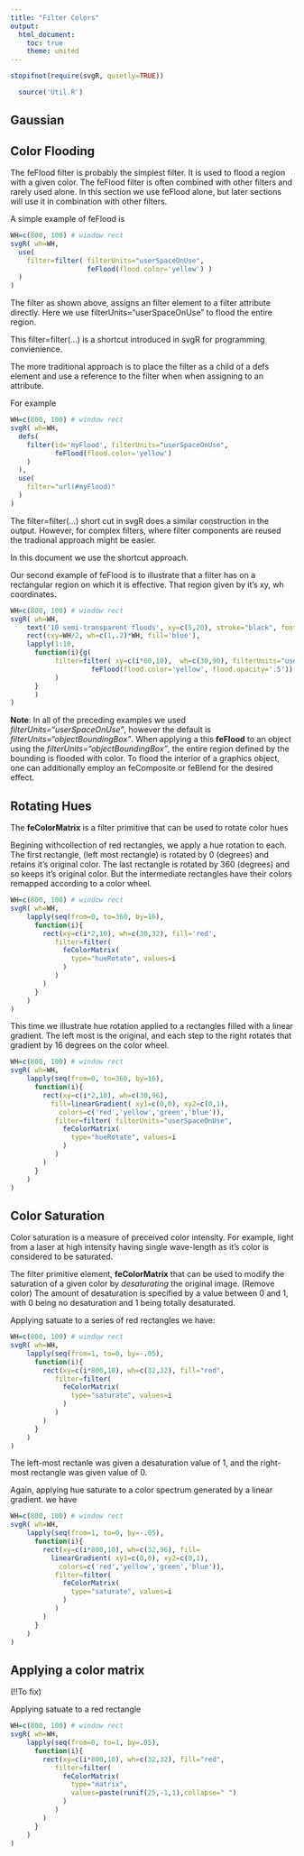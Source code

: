 ```yaml
---
title: "Filter Colors"
output:
  html_document:
    toc: true
    theme: united
---
```


```r
stopifnot(require(svgR, quietly=TRUE))
```

```r
  source('Util.R')
```
## Gaussian


## Color Flooding


The feFlood filter is probably the simplest filter. It is used to flood a region with a given color. The feFlood filter is often combined with other filters and rarely used alone. In this section we use feFlood alone, but later sections will use it in combination with other filters.

A simple example of feFlood is
```r
WH=c(800, 100) # window rect
svgR( wh=WH,
  use(
    filter=filter( filterUnits="userSpaceOnUse",
                   feFlood(flood.color='yellow') )
  )
)
```

The filter as shown above, assigns an filter element to a filter attribute directly.  Here we use filterUnits="userSpaceOnUse" to flood the entire region.

This filter=filter(...) is a shortcut introduced in svgR for programming convienience. 

The more traditional approach is to place the filter as a child of a defs element and use a reference to the filter when when assigning to an attribute.

For example

```r
WH=c(800, 100) # window rect
svgR( wh=WH,
  defs(
    filter(id='myFlood', filterUnits="userSpaceOnUse",
           feFlood(flood.color='yellow')
    )
  ),
  use(
    filter="url(#myFlood)"
  )
)
```

The filter=filter(...) short cut in svgR does a similar construction in the output. However, for complex filters, where filter components are reused the tradional approach might be easier.

In this document we use the shortcut approach.

Our second example of feFlood is to illustrate that a filter has on a rectangular region on which it is effective. That region given by it's xy, wh coordinates.

```r
WH=c(800, 100) # window rect
svgR( wh=WH,
    text('10 semi-transparent floods', xy=c(5,20), stroke="black", font.size=20),
    rect(cxy=WH/2, wh=c(1,.2)*WH, fill='blue'),
    lapply(1:10, 
      function(i){g(
           filter=filter( xy=c(i*60,10),  wh=c(30,90), filterUnits="userSpaceOnUse",
                    feFlood(flood.color='yellow', flood.opacity='.5'))
           ) 
      }
      )
)
```

**Note**: In all of the preceding examples we used *filterUnits="userSpaceOnUse"*,
however the default is *filterUnits="objectBoundingBox"*.  When applying a this **feFlood** to an object using the *filterUnits="objectBoundingBox"*,
the entire region defined by the bounding is flooded with color.  To flood the interior of a graphics object, one can additionally employ an feComposite or feBlend for the desired effect.

## Rotating Hues

The **feColorMatrix** is a filter primitive
that can be used to rotate color hues


Begining withcollection of red rectangles, we apply
a hue rotation to each. The first rectangle, (left most
rectangle) is rotated by 0 (degrees) and retains it's original
color. The last rectangle is rotated by 360 (degrees) and
so keeps it's original color. But the intermediate rectangles
have their colors remapped according to a color wheel.

```r
WH=c(800, 100) # window rect
svgR( wh=WH,
    lapply(seq(from=0, to=360, by=16), 
      function(i){
        rect(xy=c(i*2,10), wh=c(30,32), fill='red',
           filter=filter( 
             feColorMatrix(
               type="hueRotate", values=i
             )  
           )
        )
      }
    )
)
```

This time we illustrate hue rotation applied to a rectangles filled
with a linear gradient. The left most is the original, and each step
to the right rotates that gradient by 16 degrees on the color wheel.

```r
WH=c(800, 100) # window rect
svgR( wh=WH,
    lapply(seq(from=0, to=360, by=16), 
      function(i){
        rect(xy=c(i*2,10), wh=c(30,96), 
          fill=linearGradient( xy1=c(0,0), xy2=c(0,1),
            colors=c('red','yellow','green','blue')),
           filter=filter( filterUnits="userSpaceOnUse",
             feColorMatrix(
               type="hueRotate", values=i
             )  
           )
        )
      }
    )
)
```

## Color Saturation


Color saturation is a measure of preceived color intensity.
For example, light from a laser at high intensity  having 
single wave-length as it's color
is considered to be saturated. 

The filter primitive element, **feColorMatrix** 
that can be used to modify the saturation of a given
color by *desaturating*  the original image. (Remove color)
The amount of desaturation is specified by a value between
0 and 1, with 0 being no desaturation and 1 being totally desaturated.

Applying satuate to a series of red rectangles we have:

```r
WH=c(800, 100) # window rect
svgR( wh=WH,
    lapply(seq(from=1, to=0, by=-.05), 
      function(i){
        rect(xy=c(i*800,10), wh=c(32,32), fill="red",
           filter=filter( 
             feColorMatrix(
               type="saturate", values=i
             )  
           )
        )
      }
    )
)
```
The left-most rectanle  was given a desaturation value of 1, and the 
right-most rectangle was given value of 0.


Again, applying hue saturate to a color spectrum 
generated by a linear gradient. we have

```r
WH=c(800, 100) # window rect
svgR( wh=WH,
    lapply(seq(from=1, to=0, by=-.05),
      function(i){
        rect(xy=c(i*800,10), wh=c(32,96), fill=
          linearGradient( xy1=c(0,0), xy2=c(0,1),
            colors=c('red','yellow','green','blue')),
           filter=filter( 
             feColorMatrix(
               type="saturate", values=i
             ) 
           )
        )
      }
    )
)
```

## Applying  a color matrix
(!!To fix)

Applying satuate to a red rectangle
```r
WH=c(800, 100) # window rect
svgR( wh=WH,
    lapply(seq(from=0, to=1, by=.05), 
      function(i){
        rect(xy=c(i*800,10), wh=c(32,32), fill="red",
           filter=filter( 
             feColorMatrix(
               type="matrix", 
               values=paste(runif(25,-1,1),collapse=" ")
             )  
           )
        )
      }
    )
)
```


